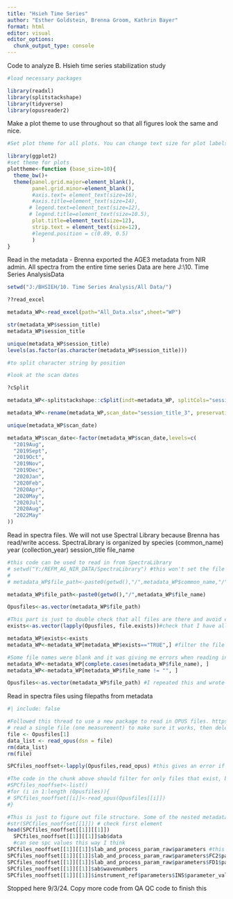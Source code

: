 ```yaml
---
title: "Hsieh Time Series"
author: "Esther Goldstein, Brenna Groom, Kathrin Bayer"
format: html
editor: visual
editor_options: 
  chunk_output_type: console
---
```


Code to analyze B. Hsieh time series stabilization study

```r
#load necessary packages

library(readxl)
library(splitstackshape)
library(tidyverse)
library(opusreader2)

```

Make a plot theme to use throughout so that all figures look the same and nice.


```r


#Set plot theme for all plots. You can change text size for plot labels here

library(ggplot2)
#set theme for plots
plottheme<-function (base_size=10){ 
  theme_bw()+ 
  theme(panel.grid.major=element_blank(),
        panel.grid.minor=element_blank(),
        #axis.text= element_text(size=16),
        #axis.title=element_text(size=14),
       # legend.text=element_text(size=12),
       # legend.title=element_text(size=10.5),
        plot.title=element_text(size=12),
        strip.text = element_text(size=12),
        #legend.position = c(0.89, 0.5)
        )
}

```

Read in the metadata - Brenna exported the AGE3 metadata from NIR admin. All spectra from the entire time series
Data are here J:\BHSIEH\10. Time Series Analysis\All Data

```r

setwd("J:/BHSIEH/10. Time Series Analysis/All Data/")

??read_excel

metadata_WP<-read_excel(path="All_Data.xlsx",sheet="WP")

str(metadata_WP$session_title)
metadata_WP$session_title

unique(metadata_WP$session_title)
levels(as.factor(as.character(metadata_WP$session_title)))

#to split character string by position

#look at the scan dates

?cSplit

metadata_WP<-splitstackshape::cSplit(indt=metadata_WP, splitCols="session_title", sep="_")

metadata_WP<-rename(metadata_WP,scan_date="session_title_3", preservation="session_title_5")

unique(metadata_WP$scan_date)

metadata_WP$scan_date<-factor(metadata_WP$scan_date,levels=c(
  "2019Aug",
  "2019Sept",
  "2019Oct",
  "2019Nov",
  "2019Dec",
  "2020Jan",
  "2020Feb",
  "2020Apr",
  "2020May",
  "2020Jul",
  "2020Aug",
  "2022May"
))


```

Read in spectra files. 
We will not use Spectral Library because Brenna has read/write access. 
SpectraLibrary is organized by species (common_name) year (collection_year) session_title file_name

```r

#this code can be used to read in from SpectraLibrary
# setwd("Y:/REFM_AG_NIR_DATA/SpectraLibrary") #this won't set the file path if it has that red "x" in teh folder directory. I might need to click on it to open it once for this to work.
# 
# metadata_WP$file_path<-paste0(getwd(),"/",metadata_WP$common_name,"/",metadata_WP$collection_year,"/",metadata_WP$session_title,"/",metadata_WP$file_name)

metadata_WP$file_path<-paste0(getwd(),"/",metadata_WP$file_name)

Opusfiles<-as.vector(metadata_WP$file_path)

#This part is just to double check that all files are there and avoid errors if any are missing
exists<-as.vector(lapply(Opusfiles, file.exists))#check that I have all my files or else I get an error when I read them in

metadata_WP$exists<-exists
metadata_WP<-metadata_WP[metadata_WP$exists=="TRUE",] #filter the file list and data by otoliths with spectra files

#Some file names were blank and it was giving me errors when reading in
metadata_WP<-metadata_WP[complete.cases(metadata_WP$file_name), ]
metadata_WP<-metadata_WP[metadata_WP$file_name != "", ]

Opusfiles<-as.vector(metadata_WP$file_path) #I repeated this and wrote over it so I wouldn't have extra files to read in that don't exist and produce an error

```

Read in spectra files using filepaths from metadata

```r
#| include: false

#Followed this thread to use a new package to read in OPUS files. https://github.com/pierreroudier/opusreader/issues/24 to https://github.com/spectral-cockpit/opusreader2
# read a single file (one measurement) to make sure it works, then delete it if it looks good
file <- Opusfiles[1]
data_list <- read_opus(dsn = file)
rm(data_list)
rm(file)

SPCfiles_nooffset<-lapply(Opusfiles,read_opus) #this gives an error if any file names or paths are wrong. So check that if there are issues. It also takes a VERY long time to read in the files

#The code in the chunk above should filter for only files that exist, but if I get an error in the line above I can find the problem file where it stops in this loop
#SPCfiles_nooffset<-list()
#for (i in 1:length (Opusfiles)){
# SPCfiles_nooffset[[i]]<-read_opus(Opusfiles[[i]])
#}

#This is just to figure out file structure. Some of the nested metadata is the info that the scanners populate in the OPUS interface. You can check scan settings here too
#str(SPCfiles_nooffset[[1]]) # check first element
head(SPCfiles_nooffset[[1]][[1]])
  SPCfiles_nooffset[[1]][[1]]$ab$data
  #can see spc values this way I think
SPCfiles_nooffset[[1]][[1]]$lab_and_process_param_raw$parameters #this has info about what setting was used (here otolith), sepcies, and file name
SPCfiles_nooffset[[1]][[1]]$lab_and_process_param_raw$parameters$FC2$parameter_value #species
SPCfiles_nooffset[[1]][[1]]$lab_and_process_param_raw$parameters$FD1$parameter_value #unique ID. Then paste with .0 to get full file name
SPCfiles_nooffset[[1]][[1]]$ab$wavenumbers
SPCfiles_nooffset[[1]][[1]]$instrument_ref$parameters$INS$parameter_value #instrument name

```

Stopped here 9/3/24. Copy more code from QA QC code to finish this
